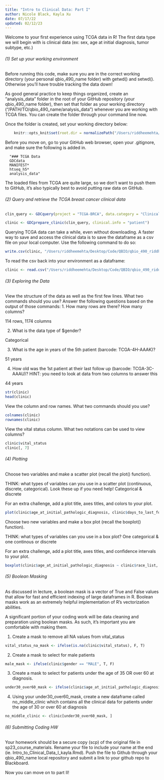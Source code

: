 ```yaml
---
title: "Intro to Clinical Data: Part I"
author: Nicole Black, Kayla Xu
date: 07/17/22
updated: 02/12/23
---
```


Welcome to your first experience using TCGA data in R! The first data type we will begin with is clinical data (ex: sex, age at initial diagnosis, tumor subtype, etc.)

###### (1) Set up your working environment

Before running this code, make sure you are in the correct working directory (your personal qbio_490_name folder) with getwd() and setwd(). Otherwise you’ll have trouble tracking the data down!

As good general practice to keep things organized, create an "analysis_data" folder in the root of your GitHub repository (your qbio_490_name folder), then set that folder as your working directory ("/PATH/TO/qbio_490_name/analysis_data") whenever you are working with TCGA files. You can create the folder through your command line now.

Once the folder is created, set your working directory below:

```r
    knitr::opts_knit$set(root.dir = normalizePath("/Users/riddheemehta/Desktop/Code/QBIO/qbio_490_riddhee/analysis_data")) 
```

Before you move on, go to your GitHub web browser, open your .gitignore, and make sure the following is added in. 

      "### TCGA Data
      GDCdata
      MANIFEST*
      htseq_h5*
      analysis_data"

The loaded files from TCGA are quite large, so we don't want to push them to GitHub, it's also typically best to avoid putting raw data on GitHub.


###### (2) Query and retrieve the TCGA breast cancer clinical data 

```r
clin_query <- GDCquery(project = "TCGA-BRCA", data.category = "Clinical", file.type = "xml")

clinic <- GDCprepare_clinic(clin_query, clinical.info = "patient")
```

Querying TCGA data can take a while, even without downloading. A faster way to save and access the clinical data is to save the dataframe as a csv file on your local computer. Use the following command to do so:

```r
write.csv(clinic, "/Users/riddheemehta/Desktop/Code/QBIO/qbio_490_riddhee/analysis_data/brca_clinical_data.csv", row.names=FALSE)
```

To read the csv back into your environment as a dataframe:

```r
clinic <- read.csv("/Users/riddheemehta/Desktop/Code/QBIO/qbio_490_riddhee/analysis_data/brca_clinical_data.csv")
```


###### (3) Exploring the Data

View the structure of the data as well as the first few lines. What two commands should you use?
Answer the following questions based on the output of those commands: 
1. How many rows are there? How many columns?

114 rows, 1174 columns

2. What is the data type of $gender?

Categorical

3. What is the age in years of the 5th patient (barcode: TCGA-4H-AAAK)?

51 years

4. How old was the 1st patient at their last follow up (barcode: TCGA-3C-AAAU)? HINT: you need to look at data from two columns to answer this

44 years


```r
str(clinic)
head(clinic)
```

View the column and row names. What two commands should you use?

```r
colnames(clinic)
rownames(clinic)
```

View the vital status column. What two notations can be used to view columns? 

```r
clinic$vital_status
clinic[, 7]
```

###### (4) Plotting

Choose two variables and make a scatter plot (recall the plot() function).

THINK: what types of variables can you use in a scatter plot (continuous, discrete, categorical). Look these up if you need help! Categorical & discrete

For an extra challenge, add a plot title, axes titles, and colors to your plot.

```r
plot(clinic$age_at_initial_pathologic_diagnosis, clinic$days_to_last_followup, main = "Age at Diagnosis vs Days to Last Followup", xlab = "Age at Diagnosis", ylab = "Days to Last Followup")
```

Choose two new variables and make a box plot (recall the boxplot() function).

THINK: what types of variables can you use in a box plot? One categorical & one continous or discrete

For an extra challenge, add a plot title, axes titles, and confidence intervals to your plot.

```r
boxplot(clinic$age_at_initial_pathologic_diagnosis ~ clinic$race_list, main = "Age at Diagnosis vs Race", xlab = "Race", ylab = "Age at Diagnosis")
```


###### (5) Boolean Masking

As discussed in lecture, a boolean mask is a vector of True and False values that allow for fast and efficient indexing of large dataframes in R. Boolean masks work as an extremely helpful implementation of R's vectorization abilities. 

A significant portion of your coding work will be data cleaning and preparation using boolean masks. As such, it's important you are comfortable with making them.

1) Create a mask to remove all NA values from vital_status
```r
vital_status_na_mask <- ifelse(is.na(clinic$vital_status), F, T)
```

2) Create a mask to select for male patients
```r
male_mask <- ifelse(clinic$gender == "MALE", T, F)
```

3) Create a mask to select for patients under the age of 35 OR over 60 at diagnosis. 
```r
under30_over60_mask <- ifelse(clinic$age_at_initial_pathologic_diagnosis < 35 | clinic$age_at_initial_pathologic_diagnosis > 60, T, F)
```

4) Using your under30_over60_mask, create a new dataframe called no_middle_clinic which contains all the clinical data for patients under the age of 30 or over 60 at diagnosis

```r
no_middle_clinic <- clinic[under30_over60_mask, ]
```

###### (6) Submitting Coding HW

Your homework should be a secure copy (scp) of the original file in sp23_course_materials. Rename your file to include your name at the end (ie. Intro_to_Clinical_Data_I_kayla.Rmd). Push the file to Github through your qbio_490_name local repository and submit a link to your github repo to Blackboard. 

Now you can move on to part II!
